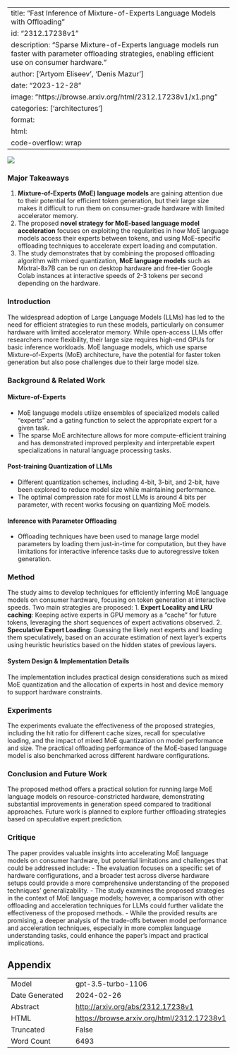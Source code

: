 
---
title: "Fast Inference of Mixture-of-Experts Language Models with Offloading"
id: "2312.17238v1"
description: "Sparse Mixture-of-Experts language models run faster with parameter offloading strategies, enabling efficient use on consumer hardware."
author: ['Artyom Eliseev', 'Denis Mazur']
date: "2023-12-28"
image: "https://browse.arxiv.org/html/2312.17238v1/x1.png"
categories: ['architectures']
format:
  html:
    code-overflow: wrap
---

![](https://browse.arxiv.org/html/2312.17238v1/x1.png)

### Major Takeaways

1. **Mixture-of-Experts (MoE) language models** are gaining attention due to their potential for efficient token generation, but their large size makes it difficult to run them on consumer-grade hardware with limited accelerator memory.
2. The proposed **novel strategy for MoE-based language model acceleration** focuses on exploiting the regularities in how MoE language models access their experts between tokens, and using MoE-specific offloading techniques to accelerate expert loading and computation.
3. The study demonstrates that by combining the proposed offloading algorithm with mixed quantization, **MoE language models** such as Mixtral-8x7B can be run on desktop hardware and free-tier Google Colab instances at interactive speeds of 2-3 tokens per second depending on the hardware.

### Introduction
The widespread adoption of Large Language Models (LLMs) has led to the need for efficient strategies to run these models, particularly on consumer hardware with limited accelerator memory. While open-access LLMs offer researchers more flexibility, their large size requires high-end GPUs for basic inference workloads. MoE language models, which use sparse Mixture-of-Experts (MoE) architecture, have the potential for faster token generation but also pose challenges due to their large model size.

### Background & Related Work

#### Mixture-of-Experts
- MoE language models utilize ensembles of specialized models called "experts" and a gating function to select the appropriate expert for a given task.
- The sparse MoE architecture allows for more compute-efficient training and has demonstrated improved perplexity and interpretable expert specializations in natural language processing tasks.

#### Post-training Quantization of LLMs
- Different quantization schemes, including 4-bit, 3-bit, and 2-bit, have been explored to reduce model size while maintaining performance.
- The optimal compression rate for most LLMs is around 4 bits per parameter, with recent works focusing on quantizing MoE models.

#### Inference with Parameter Offloading
- Offloading techniques have been used to manage large model parameters by loading them just-in-time for computation, but they have limitations for interactive inference tasks due to autoregressive token generation.

### Method
The study aims to develop techniques for efficiently inferring MoE language models on consumer hardware, focusing on token generation at interactive speeds. Two main strategies are proposed:
1. **Expert Locality and LRU caching**: Keeping active experts in GPU memory as a "cache" for future tokens, leveraging the short sequences of expert activations observed.
2. **Speculative Expert Loading**: Guessing the likely next experts and loading them speculatively, based on an accurate estimation of next layer's experts using heuristic heuristics based on the hidden states of previous layers.

#### System Design & Implementation Details
The implementation includes practical design considerations such as mixed MoE quantization and the allocation of experts in host and device memory to support hardware constraints.

### Experiments
The experiments evaluate the effectiveness of the proposed strategies, including the hit ratio for different cache sizes, recall for speculative loading, and the impact of mixed MoE quantization on model performance and size. The practical offloading performance of the MoE-based language model is also benchmarked across different hardware configurations.

### Conclusion and Future Work
The proposed method offers a practical solution for running large MoE language models on resource-constricted hardware, demonstrating substantial improvements in generation speed compared to traditional approaches. Future work is planned to explore further offloading strategies based on speculative expert prediction.

### Critique
The paper provides valuable insights into accelerating MoE language models on consumer hardware, but potential limitations and challenges that could be addressed include:
- The evaluation focuses on a specific set of hardware configurations, and a broader test across diverse hardware setups could provide a more comprehensive understanding of the proposed techniques' generalizability.
- The study examines the proposed strategies in the context of MoE language models; however, a comparison with other offloading and acceleration techniques for LLMs could further validate the effectiveness of the proposed methods.
- While the provided results are promising, a deeper analysis of the trade-offs between model performance and acceleration techniques, especially in more complex language understanding tasks, could enhance the paper's impact and practical implications.

## Appendix

|          |          |
|----------|----------|
| Model     | gpt-3.5-turbo-1106       |
| Date Generated     | 2024-02-26       |
| Abstract | [http://arxiv.org/abs/2312.17238v1](http://arxiv.org/abs/2312.17238v1)        |
| HTML     | [https://browse.arxiv.org/html/2312.17238v1](https://browse.arxiv.org/html/2312.17238v1)       |
| Truncated       | False       |
| Word Count       | 6493       |